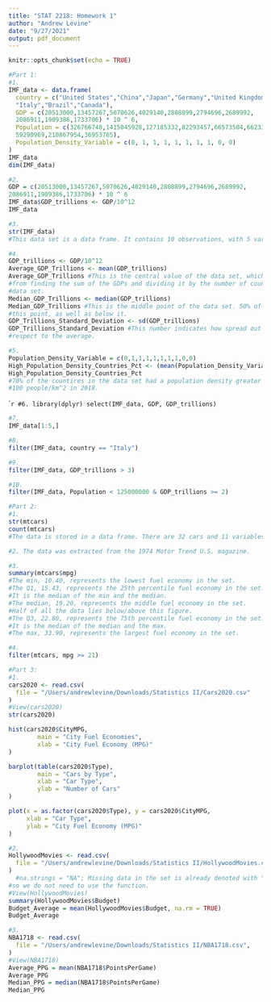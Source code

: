 ```yaml
---
title: "STAT 2218: Homework 1"
author: "Andrew Levine"
date: "9/27/2021"
output: pdf_document
---
```


```r
knitr::opts_chunk$set(echo = TRUE)
```

```r
#Part 1:
#1.
IMF_data <- data.frame(
  country = c("United States","China","Japan","Germany","United Kingdom","France","India",
  "Italy","Brazil","Canada"),
  GDP = c(20513000,13457267,5070626,4029140,2808899,2794696,2689992,
  2086911,1909386,1733706) * 10 ^ 6, 
  Population = c(326766748,1415045928,127185332,82293457,66573504,66233271,1354051854,
  59290969,210867954,36953765),
  Population_Density_Variable = c(0, 1, 1, 1, 1, 1, 1, 1, 0, 0)
)
IMF_data
dim(IMF_data)
```

```r
#2. 
GDP = c(20513000,13457267,5070626,4029140,2808899,2794696,2689992,
2086911,1909386,1733706) * 10 ^ 6
IMF_data$GDP_trillions <- GDP/10^12
IMF_data
```

```r
#3.
str(IMF_data)
#This data set is a data frame. It contains 10 observations, with 5 variables.
```

```r
#4.
GDP_trillions <- GDP/10^12
Average_GDP_Trillions <- mean(GDP_trillions)
Average_GDP_Trillions #This is the central value of the data set, which is calculated 
#from finding the sum of the GDPs and dividing it by the number of countries within the 
#data set.
Median_GDP_Trillions <- median(GDP_trillions)
Median_GDP_Trillions #This is the middle point of the data set. 50% of the GDPs fall above 
#this point, as well as below it.
GDP_Trillions_Standard_Deviation <- sd(GDP_trillions)
GDP_Trillions_Standard_Deviation #This number indicates how spread out the GDPs are, with 
#respect to the average.
```

```r
#5.
Population_Density_Variable = c(0,1,1,1,1,1,1,1,0,0)
High_Population_Density_Countries_Pct <- (mean(Population_Density_Variable)*100)
High_Population_Density_Countries_Pct
#70% of the countires in the data set had a population density greater than 
#100 people/km^2 in 2018.
```

````r
#6.
library(dplyr)
select(IMF_data, GDP, GDP_trillions)
```

```r
#7.
IMF_data[1:5,]
```

```r
#8.
filter(IMF_data, country == "Italy")
```

```r
#9.
filter(IMF_data, GDP_trillions > 3)
```

```r
#10.
filter(IMF_data, Population < 125000000 & GDP_trillions >= 2)
```

```r
#Part 2:
#1.
str(mtcars)
count(mtcars)
#The data is stored in a data frame. There are 32 cars and 11 variables in this data set.
```

```r
#2. The data was extracted from the 1974 Motor Trend U.S. magazine.
```

```r
#3.
summary(mtcars$mpg)
#The min, 10.40, represents the lowest fuel economy in the set.
#The Q1, 15.43, represents the 25th percentile fuel economy in the set. 
#It is the median of the min and the median.
#The median, 19.20, represents the middle fuel economy in the set. 
#Half of all the data lies below/above this figure.
#The Q3, 22.80, represents the 75th percentile fuel economy in the set.
#It is the median of the median and the max.
#The max, 33.90, represents the largest fuel economy in the set.
```

```r
#4.
filter(mtcars, mpg >= 21)
```

```r
#Part 3:
#1.
cars2020 <- read.csv(
  file = "/Users/andrewlevine/Downloads/Statistics II/Cars2020.csv"
)
#View(cars2020)
str(cars2020)
```

```r
hist(cars2020$CityMPG,
        main = "City Fuel Economies",
        xlab = "City Fuel Economy (MPG)"
)
```

```r
barplot(table(cars2020$Type),
        main = "Cars by Type",
        xlab = "Car Type",
        ylab = "Number of Cars"
)
```

```r
plot(x = as.factor(cars2020$Type), y = cars2020$CityMPG,
     xlab = "Car Type",
     ylab = "City Fuel Economy (MPG)"
)
```

```r
#2.
HollywoodMovies <- read.csv(
  file = "/Users/andrewlevine/Downloads/Statistics II/HollywoodMovies.csv",
)
  #na.strings = "NA"; Missing data in the set is already denoted with "NA" 
#so we do not need to use the function.
#View(HollywoodMovies)
summary(HollywoodMovies$Budget)
Budget_Average = mean(HollywoodMovies$Budget, na.rm = TRUE)
Budget_Average
```

```r
#3.
NBA1718 <- read.csv( 
  file = "/Users/andrewlevine/Downloads/Statistics II/NBA1718.csv",
)
#View(NBA1718)
Average_PPG = mean(NBA1718$PointsPerGame)
Average_PPG
Median_PPG = median(NBA1718$PointsPerGame)
Median_PPG
```


 